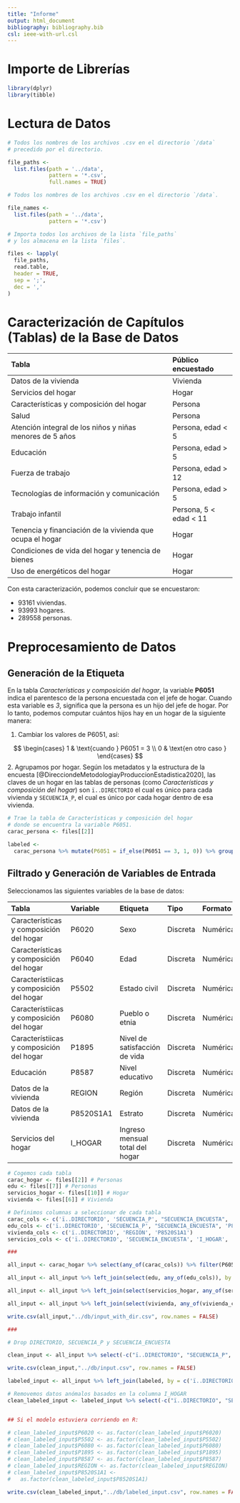 ```yaml
---
title: "Informe"
output: html_document
bibliography: bibliography.bib
csl: ieee-with-url.csl
---
```


# Importe de Librerías

```r
library(dplyr)
library(tibble)
```

# Lectura de Datos

```r

# Todos los nombres de los archivos .csv en el directorio `/data`
# precedido por el directorio.

file_paths <-
  list.files(path = '../data',
             pattern = '*.csv',
             full.names = TRUE)

# Todos los nombres de los archivos .csv en el directorio `/data`.

file_names <-
  list.files(path = '../data',
             pattern = '*.csv')

# Importa todos los archivos de la lista `file_paths`
# y los almacena en la lista `files`.

files <- lapply(
  file_paths,
  read.table,
  header = TRUE,
  sep = ';',
  dec = ','
)

```

# Caracterización de Capítulos (Tablas) de la Base de Datos

| Tabla                                                     | Público encuestado      |
| :-------------------------------------------------------- | :---------------------- |
| Datos de la vivienda                                      | Vivienda                |
| Servicios del hogar                                       | Hogar                   |
| Características y composición del hogar                   | Persona                 |
| Salud                                                     | Persona                 |
| Atención integral de los niños y niñas menores de 5 años  | Persona, edad < 5       |
| Educación                                                 | Persona, edad > 5       |
| Fuerza de trabajo                                         | Persona, edad > 12      |
| Tecnologías de información y comunicación                 | Persona, edad > 5       |
| Trabajo infantil                                          | Persona, 5 < edad < 11  |
| Tenencia y financiación de la vivienda que ocupa el hogar | Hogar                   |
| Condiciones de vida del hogar y tenencia de bienes        | Hogar                   |
| Uso de energéticos del hogar                              | Hogar                   |

Con esta caracterización, podemos concluir que se encuestaron:

* $93161$ viviendas.
* $93993$ hogares.
* $289558$ personas.

# Preprocesamiento de Datos

## Generación de la Etiqueta

En la tabla *Características y composición del hogar*, la variable **P6051** indica
el parentesco de la persona encuestada con el jefe de hogar. Cuando esta variable es
*3*, significa que la persona es un hijo del jefe de hogar. Por lo tanto, podemos
computar cuántos hijos hay en un hogar de la siguiente manera:

1. Cambiar los valores de P6051, así:

$$
\begin{cases}
  1 & \text{cuando } P6051 = 3 \\
  0 & \text{en otro caso }
\end{cases}
$$
2. Agrupamos por hogar. Según los metadatos y la estructura de la encuesta 
[@DirecciondeMetodologiayProduccionEstadistica2020], las claves de un hogar
en las tablas de personas (como *Características y composición del hogar*)
son `ï..DIRECTORIO` el cual es único para cada vivienda y `SECUENCIA_P`, el cual
es único por cada hogar dentro de esa vivienda.

```r
# Trae la tabla de Características y composición del hogar
# donde se encuentra la variable P6051.
carac_persona <- files[[2]]

labeled <-
  carac_persona %>% mutate(P6051 = if_else(P6051 == 3, 1, 0)) %>% group_by(ï..DIRECTORIO, SECUENCIA_P) %>% summarise(HIJOS = sum(P6051), .groups = "keep")

```


## Filtrado y Generación de Variables de Entrada

Seleccionamos las siguientes variables de la base de datos: 

| Tabla                                    | Variable     | Etiqueta                                    | Tipo     | Formato     |
|:----                                     | :----------- | :------------------------------             | :------- | :-------    |
| Características y composición del hogar  | P6020        | Sexo                                        | Discreta | Numérica    |
| Características y composición del hogar  | P6040        | Edad                                        | Discreta | Numérica    |
| Característiicas y composición del hogar | P5502        | Estado civil                                | Discreta | Numérica    |
| Característiicas y composición del hogar | P6080        | Pueblo o etnia                              | Discreta | Numérica    |
| Característiicas y composición del hogar | P1895        | Nivel de satisfacción de vida               | Discreta | Numérica    |
| Educación                                | P8587        | Nivel educativo                             | Discreta | Numérica    |
| Datos de la vivienda                     | REGION       | Región                                      | Discreta | Numérica    |
| Datos de la vivienda                     | P8520S1A1    | Estrato                                     | Discreta | Numérica    |
| Servicios del hogar                      | I_HOGAR      | Ingreso mensual total del hogar             | Discreta | Numérica    |

```r

# Cogemos cada tabla
carac_hogar <- files[[2]] # Personas
edu <- files[[7]] # Personas
servicios_hogar <- files[[10]] # Hogar
vivienda <- files[[6]] # Vivienda

# Definimos columnas a seleccionar de cada tabla
carac_cols <- c('ï..DIRECTORIO', 'SECUENCIA_P', "SECUENCIA_ENCUESTA", 'P6051', 'P6020', 'P6040', 'P5502', 'P6080', 'P1895')
edu_cols <- c('ï..DIRECTORIO', 'SECUENCIA_P', "SECUENCIA_ENCUESTA", 'P8587')
vivienda_cols <- c('ï..DIRECTORIO', 'REGION', 'P8520S1A1')
servicios_cols <- c('ï..DIRECTORIO', 'SECUENCIA_ENCUESTA', 'I_HOGAR', 'CANT_PERSONAS_HOGAR')

###

all_input <- carac_hogar %>% select(any_of(carac_cols)) %>% filter(P6051 == 1)

all_input <- all_input %>% left_join(select(edu, any_of(edu_cols)), by = c("ï..DIRECTORIO", "SECUENCIA_P", "SECUENCIA_ENCUESTA"))

all_input <- all_input %>% left_join(select(servicios_hogar, any_of(servicios_cols)), by = c("ï..DIRECTORIO", "SECUENCIA_ENCUESTA"))

all_input <- all_input %>% left_join(select(vivienda, any_of(vivienda_cols)), by = c("ï..DIRECTORIO"))

write.csv(all_input,"../db/input_with_dir.csv", row.names = FALSE)

###

# Drop DIRECTORIO, SECUENCIA_P y SECUENCIA_ENCUESTA

clean_input <- all_input %>% select(-c("ï..DIRECTORIO", "SECUENCIA_P", "SECUENCIA_ENCUESTA", "P6051"))

write.csv(clean_input,"../db/input.csv", row.names = FALSE)

labeled_input <- all_input %>% left_join(labeled, by = c('ï..DIRECTORIO', 'SECUENCIA_P'))

# Removemos datos anómalos basados en la columna I_HOGAR
clean_labeled_input <- labeled_input %>% select(-c("ï..DIRECTORIO", "SECUENCIA_P", "SECUENCIA_ENCUESTA", "P6051")) %>% filter(I_HOGAR < 100000000)


## Si el modelo estuviera corriendo en R:

# clean_labeled_input$P6020 <- as.factor(clean_labeled_input$P6020)
# clean_labeled_input$P5502 <- as.factor(clean_labeled_input$P5502)
# clean_labeled_input$P6080 <- as.factor(clean_labeled_input$P6080)
# clean_labeled_input$P1895 <- as.factor(clean_labeled_input$P1895)
# clean_labeled_input$P8587 <- as.factor(clean_labeled_input$P8587)
# clean_labeled_input$REGION <- as.factor(clean_labeled_input$REGION)
# clean_labeled_input$P8520S1A1 <-
#   as.factor(clean_labeled_input$P8520S1A1)

write.csv(clean_labeled_input,"../db/labeled_input.csv", row.names = FALSE)
```

